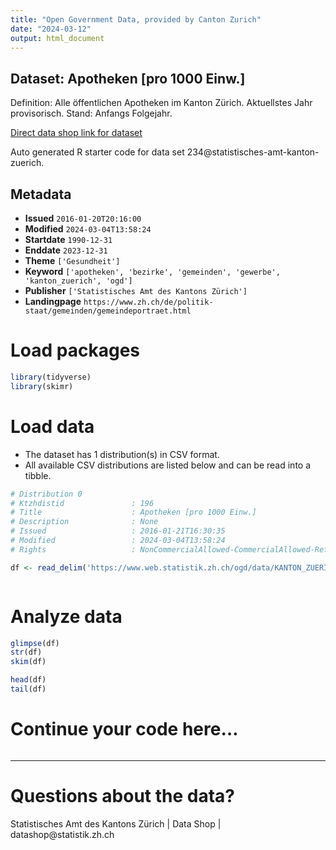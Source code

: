 ```yaml
---
title: "Open Government Data, provided by Canton Zurich"
date: "2024-03-12"
output: html_document
---
```


## Dataset: Apotheken [pro 1000 Einw.]

Definition: Alle öffentlichen Apotheken im Kanton Zürich. Aktuellstes Jahr provisorisch. Stand: Anfangs Folgejahr.

[Direct data shop link for dataset](https://www.zh.ch/de/politik-staat/statistik-daten/datenkatalog.html#/datasets/234@statistisches-amt-kanton-zuerich)

Auto generated R starter code for data set 234@statistisches-amt-kanton-zuerich.

## Metadata

- **Issued** `2016-01-20T20:16:00`
- **Modified** `2024-03-04T13:58:24`
- **Startdate** `1990-12-31`
- **Enddate** `2023-12-31`
- **Theme** `['Gesundheit']`
- **Keyword** `['apotheken', 'bezirke', 'gemeinden', 'gewerbe', 'kanton_zuerich', 'ogd']`
- **Publisher** `['Statistisches Amt des Kantons Zürich']`
- **Landingpage** `https://www.zh.ch/de/politik-staat/gemeinden/gemeindeportraet.html`


# Load packages

```r

library(tidyverse)
library(skimr)

```

# Load data

-   The dataset has 1 distribution(s) in CSV format.
-   All available CSV distributions are listed below and can be read into a tibble.

```r

# Distribution 0
# Ktzhdistid               : 196
# Title                    : Apotheken [pro 1000 Einw.]
# Description              : None
# Issued                   : 2016-01-21T16:30:35
# Modified                 : 2024-03-04T13:58:24
# Rights                   : NonCommercialAllowed-CommercialAllowed-ReferenceRequired

df <- read_delim('https://www.web.statistik.zh.ch/ogd/data/KANTON_ZUERICH_547.csv')



```

# Analyze data

```r

glimpse(df)
str(df)
skim(df)

head(df)
tail(df)

```

# Continue your code here...

```r

```

------------------------------------------------------------------------

# Questions about the data?

Statistisches Amt des Kantons Zürich | Data Shop | datashop@statistik.zh.ch
